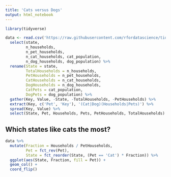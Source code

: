 ```yaml
---
title: 'Cats versus Dogs'
output: html_notebook
---
```


```r
library(tidyverse)
```

```r
data <- read.csv('https://raw.githubusercontent.com/rfordatascience/tidytuesday/master/data/2018-09-11/cats_vs_dogs.csv') %>%
  select(state, 
         n_households,
         n_pet_households,
         n_cat_households, cat_population,
         n_dog_households, dog_population) %>%
  rename(State = state,
         TotalHouseholds = n_households,
         PetHouseholds = n_pet_households,
         CatHouseholds = n_cat_households,
         DogHouseholds = n_dog_households,
         CatPets = cat_population,
         DogPets = dog_population) %>%
  gather(Key, Value, -State, -TotalHouseholds, -PetHouseholds) %>%
  extract(Key, c('Pet', 'Key'), '(Cat|Dog)(Households|Pets)') %>%
  spread(Key, Value) %>%
  select(State, Pet, Households, Pets, PetHouseholds, TotalHouseholds)
```

## Which states like cats the most?

```r
data %>%
  mutate(Fraction = Households / PetHouseholds,
         Pet = fct_rev(Pet),
         State = fct_reorder(State, (Pet == 'Cat') * Fraction)) %>%
  ggplot(aes(State, Fraction, fill = Pet)) +
  geom_col() +
  coord_flip()
```

